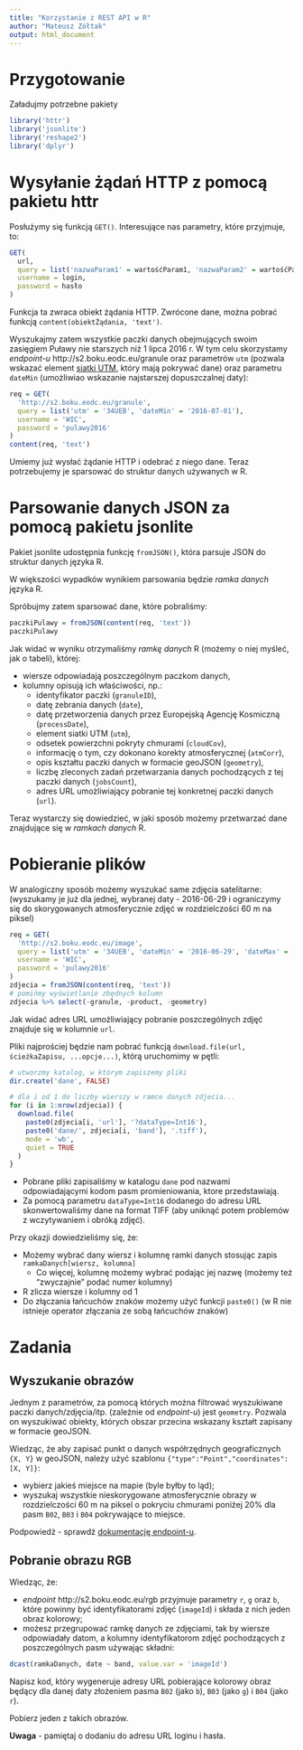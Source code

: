 ```yaml
---
title: "Korzystanie z REST API w R"
author: "Mateusz Zółtak"
output: html_document
---
```


# Przygotowanie

Załadujmy potrzebne pakiety

```r
library('httr')
library('jsonlite')
library('reshape2')
library('dplyr')
```

# Wysyłanie żądań HTTP z pomocą pakietu httr

Posłużymy się funkcją `GET()`. Interesujące nas parametry, które przyjmuje, to:

```r
GET(
  url, 
  query = list('nazwaParam1' = wartośćParam1, 'nazwaParam2' = wartośćParam2), 
  username = login, 
  password = hasło
)
```

Funkcja ta zwraca obiekt żądania HTTP. Zwrócone dane, można pobrać funkcją `content(obiektŻądania, 'text')`.

Wyszukajmy zatem wszystkie paczki danych obejmujących swoim zasięgiem Puławy nie starszych niż 1 lipca 2016 r.
W tym celu skorzystamy *endpoint-u* http://s2.boku.eodc.eu/granule oraz parametrów `utm` (pozwala wskazać element [siatki UTM](https://pl.wikipedia.org/wiki/Uk%C5%82ad_UTM), który mają pokrywać dane) oraz parametru `dateMin` (umożliwiao wskazanie najstarszej dopuszczalnej daty):

```r
req = GET(
  'http://s2.boku.eodc.eu/granule', 
  query = list('utm' = '34UEB', 'dateMin' = '2016-07-01'),
  username = 'WIC',
  password = 'pulawy2016'
)
content(req, 'text')
```

Umiemy już wysłać żądanie HTTP i odebrać z niego dane. Teraz potrzebujemy je sparsować do struktur danych używanych w R.

# Parsowanie danych JSON za pomocą pakietu jsonlite

Pakiet jsonlite udostępnia funkcję `fromJSON()`, która parsuje JSON do struktur danych języka R.

W większości wypadków wynikiem parsowania będzie *ramka danych* języka R.

Spróbujmy zatem sparsować dane, które pobraliśmy:

```r
paczkiPulawy = fromJSON(content(req, 'text'))
paczkiPulawy
```

Jak widać w wyniku otrzymaliśmy *ramkę danych* R (możemy o niej myśleć, jak o tabeli), której:

* wiersze odpowiadają poszczególnym paczkom danych, 
* kolumny opisują ich właściwości, np.: 
    * identyfikator paczki (`granuleID`), 
    * datę zebrania danych (`date`), 
    * datę przetworzenia danych przez Europejską Agencję Kosmiczną (`processDate`), 
    * element siatki UTM (`utm`), 
    * odsetek powierzchni pokryty chmurami (`cloudCov`), 
    * informację o tym, czy dokonano korekty atmosferycznej (`atmCorr`),
    * opis kształtu paczki danych w formacie geoJSON (`geometry`),
    * liczbę zleconych zadań przetwarzania danych pochodzących z tej paczki danych (`jobsCount`),
    * adres URL umożliwiający pobranie tej konkretnej paczki danych (`url`).

Teraz wystarczy się dowiedzieć, w jaki sposób możemy przetwarzać dane znajdujące się w *ramkach danych* R.

# Pobieranie plików

W analogiczny sposób możemy wyszukać same zdjęcia satelitarne:
(wyszukamy je już dla jednej, wybranej daty - 2016-06-29 i ograniczymy się do skorygowanych atmosferycznie zdjęć w rozdzielczości 60 m na piksel)

```r
req = GET(
  'http://s2.boku.eodc.eu/image', 
  query = list('utm' = '34UEB', 'dateMin' = '2016-06-29', 'dateMax' = '2016-06-29', 'resolution' = 60, 'atmCorr' = 1),
  username = 'WIC',
  password = 'pulawy2016'
)
zdjecia = fromJSON(content(req, 'text'))
# pomińmy wyświetlanie zbędnych kolumn
zdjecia %>% select(-granule, -product, -geometry)
```

Jak widać adres URL umożliwiający pobranie poszczególnych zdjęć znajduje się w kolumnie `url`.

Pliki najprościej będzie nam pobrać funkcją `download.file(url, ścieżkaZapisu, ...opcje...)`, którą uruchomimy w pętli:

```r
# utworzmy katalog, w którym zapiszemy pliki
dir.create('dane', FALSE)

# dla i od 1 do liczby wierszy w ramce danych zdjecia...
for (i in 1:nrow(zdjecia)) {
  download.file(
    paste0(zdjecia[i, 'url'], '?dataType=Int16'),
    paste0('dane/', zdjecia[i, 'band'], '.tiff'),
    mode = 'wb', 
    quiet = TRUE
  )
}
```

* Pobrane pliki zapisaliśmy w katalogu `dane` pod nazwami odpowiadającymi kodom pasm promieniowania, ktore przedstawiają.
* Za pomocą parametru `dataType=Int16` dodanego do adresu URL skonwertowaliśmy dane na format TIFF (aby uniknąć potem problemów z wczytywaniem i obróką zdjęć).

Przy okazji dowiedzieliśmy się, że:

* Możemy wybrać dany wiersz i kolumnę ramki danych stosując zapis `ramkaDanych[wiersz, kolumna]`
    * Co więcej, kolumnę możemy wybrać podając jej nazwę (możemy też "zwyczajnie" podać numer kolumny)
* R zlicza wiersze i kolumny od 1
* Do złączania łańcuchów znaków możemy użyć funkcji `paste0()` (w R nie istnieje operator złączania ze sobą łańcuchów znaków)

# Zadania

## Wyszukanie obrazów

Jednym z parametrów, za pomocą których można filtrować wyszukiwane paczki danych/zdjęcia/itp. (zależnie od *endpoint-u*) jest `geometry`. Pozwala on wyszukiwać obiekty, których obszar przecina wskazany kształt zapisany w formacie geoJSON.

Wiedząc, że aby zapisać punkt o danych współrzędnych geograficznych `{X, Y}` w geoJSON, należy użyć szablonu `{"type":"Point","coordinates":[X, Y]}`:

* wybierz jakieś miejsce na mapie (byle byłby to ląd);
* wyszukaj wszystkie nieskorygowane atmosferycznie obrazy w rozdzielczości 60 m na piksel o pokryciu chmurami poniżej 20% dla pasm `B02`, `B03` i `B04` pokrywające to miejsce.

Podpowiedź - sprawdź [dokumentację endpoint-u](http://s2.boku.eodc.eu/wiki/#!image.md).

## Pobranie obrazu RGB

Wiedząc, że:

* *endpoint* http://s2.boku.eodc.eu/rgb przyjmuje parametry `r`, `g` oraz `b`, które powinny być identyfikatorami zdjęć (`imageId`) i składa z nich jeden obraz kolorowy;
* możesz przegrupować ramkę danych ze zdjęciami, tak by wiersze odpowiadały datom, a kolumny identyfikatorom zdjęć pochodzących z poszczególnych pasm używając składni:
```r
dcast(ramkaDanych, date ~ band, value.var = 'imageId')
```

Napisz kod, który wygeneruje adresy URL pobierające kolorowy obraz będący dla danej daty złożeniem pasma `B02` (jako `b`), `B03` (jako `g`) i `B04` (jako `r`).

Pobierz jeden z takich obrazów.

**Uwaga** - pamiętaj o dodaniu do adresu URL loginu i hasła.
